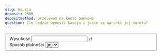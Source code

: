 ```yaml
---
slug: kaucja
deposit: 2500
depositmethod: przelewem na konto bankowe
question: Ile będzie wynosić kaucja i jakie są warunki jej zwrotu?
---
```


<fieldset>
<div class="input-group lg">
    <label for="deposit">Wysokość</label>
    <input type="number" id="deposit" name="deposit" value={frontmatter.deposit} required step=".01" min="1" />
    <span>zł</span>
</div>
<div class="input-group">
    <label for="depositmethod">Sposób płatności</label>
    <select id="depositmethod" name="depositmethod" required>
    {paymentMethodEnum.map(m => <option value={m} selected={frontmatter.depositmethod === m}>{m}</option>)}
    </select>
</div>
</fieldset>